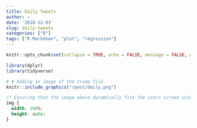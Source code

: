 ```yaml
---
title: Daily Tweets
author: ~
date: '2018-12-03'
slug: daily-tweets
categories: ["R"]
tags: ["R Markdown", "plot", "regression"]
---
```


```r
knitr::opts_chunk$set(collapse = TRUE, echo = FALSE, message = FALSE, warning = FALSE)

library(dplyr)
library(tidyverse)
```

```r
# # Adding an image of the trump file
knitr::include_graphics("/post/daily.png")
```

```css
/* Ensuring that the image above dynamically fits the users screen using css. */
img {
  width: 100%;
  height: auto;
}
```